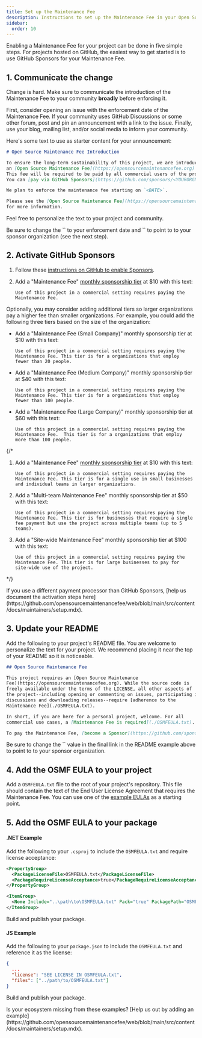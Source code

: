 ```yaml
---
title: Set up the Maintenance Fee
description: Instructions to set up the Maintenance Fee in your Open Souce project.
sidebar:
  order: 10
---
```



Enabling a Maintenance Fee for your project can be done in five simple steps. For projects hosted on GitHub, the easiest way to get started is to use GitHub Sponsors for your Maintenance Fee.


## 1. Communicate the change

Change is hard. Make sure to communicate the introduction of the Maintenance Fee to your community **broadly** before enforcing it.

First, consider opening an issue with the enforcement date of the Maintenance Fee. If your community uses GitHub Discussions or some other forum, post and pin an announcement with a link to the issue. Finally, use your blog, mailing list, and/or social media to inform your community.

Here's some text to use as starter content for your announcement:

```md
# Open Source Maintenance Fee Introduction

To ensure the long-term sustainability of this project, we are introducing
an [Open Source Maintenance Fee](https://opensourcemaintenancefee.org).
This fee will be required to be paid by all commercial users of the project.
You can [pay via GitHub Sponsors](https://github.com/sponsors/<YOURORGNAME>).

We plan to enforce the maintenance fee starting on `<DATE>`.

Please see the [Open Source Maintenance Fee](https://opensourcemaintenancefee.org)
for more information.
```

Feel free to personalize the text to your project and community.

<Aside type='caution' title='Update placeholders'>
Be sure to change the `<DATE>` to your enforcement date and `<YOURORGNAME>` to point to to your sponsor organization (see the next step).
</Aside>


## 2. Activate GitHub Sponsors

<Steps>

1. Follow these [instructions on GitHub to enable Sponsors][sponsors].

2. Add a "Maintenance Fee" [monthly sponsorship tier][tier] at $10 with this text:
   ```
   Use of this project in a commercial setting requires paying the
   Maintenance Fee.
   ```
</Steps>

Optionally, you may consider adding additional tiers so larger organizations pay a higher fee than smaller organizations. For example, you could add the following three tiers based on the size of the organization:

* Add a "Maintenance Fee (Small Company)" monthly sponsorship tier at $10 with this text:
  ```
  Use of this project in a commercial setting requires paying the
  Maintenance Fee. This tier is for a organizations that employ
  fewer than 20 people.
  ```

* Add a "Maintenance Fee (Medium Company)" monthly sponsorship tier at $40 with this text:
  ```
  Use of this project in a commercial setting requires paying the
  Maintenance Fee. This tier is for a organizations that employ
  fewer than 100 people.
  ```

* Add a "Maintenance Fee (Large Company)" monthly sponsorship tier at $60 with this text:
  ```
  Use of this project in a commercial setting requires paying the
  Maintenance Fee.  This tier is for a organizations that employ
  more than 100 people.
  ```

{/*
1. Add a "Maintenance Fee" [monthly sponsorship tier][tier] at $10 with this text:
   ```
   Use of this project in a commercial setting requires paying the
   Maintenance Fee. This tier is for a single use in small businesses
   and individual teams in larger organizations.
   ```

2. Add a "Multi-team Maintenance Fee" monthly sponsorship tier at $50 with this text:
   ```
   Use of this project in a commercial setting requires paying the
   Maintenance Fee. This tier is for businesses that require a single
   fee payment but use the project across multiple teams (up to 5 teams).
   ```

3. Add a "Site-wide Maintenance Fee" monthly sponsorship tier at $100 with this text:
   ```
   Use of this project in a commercial setting requires paying the
   Maintenance Fee. This tier is for large businesses to pay for
   site-wide use of the project.
   ```
*/}

<Aside type='tip' title='Maintainers'>
If you use a different payment processor than GitHub Sponsors, [help us document the activation steps here](https://github.com/opensourcemaintenancefee/web/blob/main/src/content/docs/maintainers/setup.mdx).
</Aside>


## 3. Update your README

Add the following to your project's README file. You are welcome to personalize the text for your project. We recommend placing it near the top of your README so it is noticeable.

```md
## Open Source Maintenance Fee

This project requires an [Open Source Maintenance
Fee](https://opensourcemaintenancefee.org). While the source code is
freely available under the terms of the LICENSE, all other aspects of
the project--including opening or commenting on issues, participating in
discussions and downloading releases--require [adherence to the
Maintenance Fee](./OSMFEULA.txt).

In short, if you are here for a personal project, welcome. For all
commercial use cases, a [Maintenance Fee is required](./OSMFEULA.txt).

To pay the Maintenance Fee, [become a Sponsor](https://github.com/sponsors/<YOURORGNAME>).
```

<Aside type='caution' title='Update the Sponsor link'>
Be sure to change the `<YOURORGNAME>` value in the final link in the README example above to point to to your sponsor organization.
</Aside>


## 4. Add the OSMF EULA to your project

Add a `OSMFEULA.txt` file to the root of your project's repository. This file should contain the text of the End User License Agreement that requires the Maintenance Fee. You can use one of the [example EULAs](../eulas) as a starting point.


## 5. Add the OSMF EULA to your package

#### .NET Example

Add the following to your `.csproj` to include the `OSMFEULA.txt` and require license acceptance:

```xml
<PropertyGroup>
  <PackageLicenseFile>OSMFEULA.txt</PackageLicenseFile>
  <PackageRequireLicenseAcceptance>true</PackageRequireLicenseAcceptance>
</PropertyGroup>

<ItemGroup>
  <None Include="..\path\to\OSMFEULA.txt" Pack="true" PackagePath="OSMFEULA.txt"/>
</ItemGroup>
```

Build and publish your package.

#### JS Example

Add the following to your `package.json` to include the `OSMFEULA.txt` and reference it as the license:

```json
{
  ...
  "license": "SEE LICENSE IN OSMFEULA.txt",
  "files": ["../path/to/OSMFEULA.txt"]
}
```

Build and publish your package.

<Aside type='tip' title='Maintainers'>
Is your ecosystem missing from these examples? [Help us out by adding an example](https://github.com/opensourcemaintenancefee/web/blob/main/src/content/docs/maintainers/setup.mdx).
</Aside>


[sponsors]: https://docs.github.com/en/sponsors/receiving-sponsorships-through-github-sponsors
[tier]: https://docs.github.com/en/sponsors/receiving-sponsorships-through-github-sponsors/managing-your-sponsorship-tiers#adding-a-repository-to-a-sponsorship-tier
